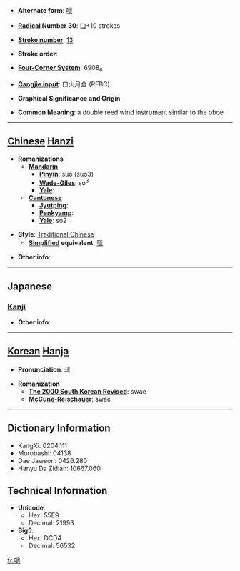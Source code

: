 * '''Alternate form''': [[唢]]

* '''[[Wiktionary:Chinese radical index| Radical]] Number 30''': [[Wiktionary:Chinese radical index 口|口]]+10 strokes

* '''[[Wiktionary:Chinese total strokes index|Stroke number]]''': [[Wiktionary:Chinese total strokes index 13|13]]

* '''Stroke order''': 

* '''[[Wiktionary:Chinese four corner index|Four-Corner System]]''': 6908<sub>6</sub>

* '''[[Wiktionary:Chinese Cangjie index|Cangjie input]]''': 口火月金 (RFBC)

* '''Graphical Significance and Origin''': 

* '''Common Meaning''': a double reed wind instrument similar to the oboe

----

== [[Chinese]] [[Hanzi]] ==

* '''Romanizations'''
** '''[[Mandarin]]'''
*** '''[[Pinyin]]''': suǒ (suo3)
*** '''[[Wade-Giles]]''': so<sup>3</sup>
*** '''[[Yale]]''': 
** '''[[Cantonese]]'''
*** '''[[Jyutping]]''':
*** '''[[Penkyamp]]''': 
*** '''[[Yale]]''': so2

* '''Style''': [[Traditional Chinese]] 
** '''[[Simplified Chinese|Simplified]] equivalent''': [[唢]]

* '''Other info''': 

----

==Japanese==
===[[Kanji]]===
{{kanji|on readings=[[さ]] (sa)|kun readings=}}

* '''Other info''':  

----

== [[Korean]] [[Hanja]] ==

* '''Pronunciation''': 쇄

* '''Romanization'''
** '''[[The 2000 South Korean Revised Romanization|The 2000 South Korean Revised]]''': swae
** '''[[McCune-Reischauer]]''': swae

----

== Dictionary Information ==

* KangXi: 0204.111
* Morobashi: 04138
* Dae Jaweon: 0426.280
* Hanyu Da Zidian: 10667.060

== Technical Information ==

* '''Unicode''':
** Hex: 55E9
** Decimal: 21993
* '''Big5''':
** Hex: DCD4
** Decimal: 56532

[[fr:嗩]]